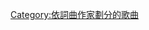 {{Category explanation|'''[[盧克博士|盧克博士]]'''創作或聯合創作的歌曲。關於盧克博士製作的歌曲，請見「[[:Category:盧克博士製作的歌曲|:Category:盧克博士製作的歌曲]]」}}

[[Category:依詞曲作家劃分的歌曲|Category:依詞曲作家劃分的歌曲]]